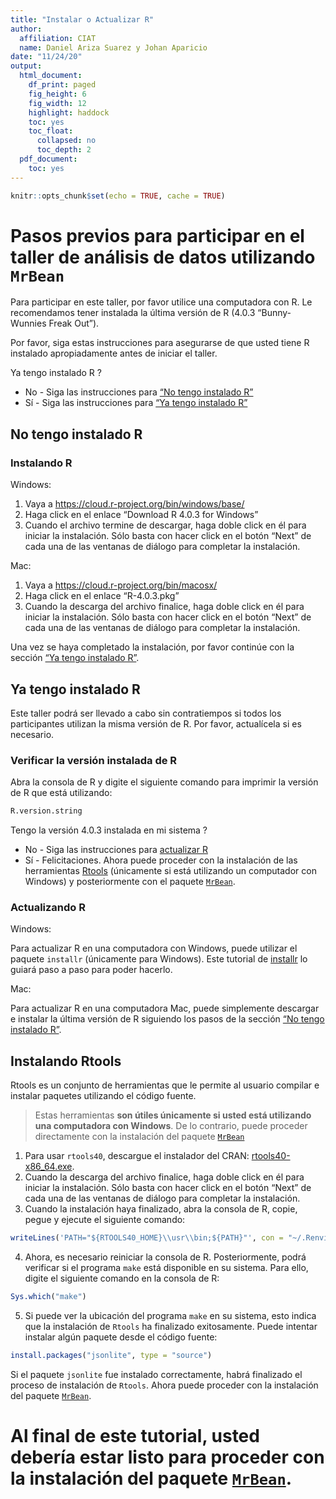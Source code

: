 ---
title: "Instalar o Actualizar R"
author:
  affiliation: CIAT
  name: Daniel Ariza Suarez y Johan Aparicio
date: "11/24/20"
output:
  html_document:
    df_print: paged
    fig_height: 6
    fig_width: 12
    highlight: haddock
    toc: yes
    toc_float:
      collapsed: no
      toc_depth: 2
  pdf_document:
    toc: yes
---

```{r setup, include=FALSE}
knitr::opts_chunk$set(echo = TRUE, cache = TRUE)
```

# Pasos previos para participar en el taller de análisis de datos utilizando `MrBean`
Para participar en este taller, por favor utilice una computadora con R. Le recomendamos tener instalada la última versión de R (4.0.3 "Bunny-Wunnies Freak Out").

Por favor, siga estas instrucciones para asegurarse de que usted tiene R instalado apropiadamente antes de iniciar el taller.

Ya tengo instalado R ?

* No - Siga las instrucciones para ["No tengo instalado R"](#no-tengo-instalado-r)
* Sí - Siga las instrucciones para ["Ya tengo instalado R"](#ya-tengo-instalado-r)

## No tengo instalado R

### Instalando R

Windows:

1. Vaya a [https://cloud.r-project.org/bin/windows/base/](https://cloud.r-project.org/bin/windows/base/)
2. Haga click en el enlace "Download R 4.0.3 for Windows"
3. Cuando el archivo termine de descargar, haga doble click en él para iniciar la instalación. Sólo basta con hacer click en el botón "Next" de cada una de las ventanas de diálogo para completar la instalación.

Mac:

1. Vaya a [https://cloud.r-project.org/bin/macosx/](https://cloud.r-project.org/bin/macosx/)
2. Haga click en el enlace "R-4.0.3.pkg"
3. Cuando la descarga del archivo finalice, haga doble click en él para iniciar la instalación. Sólo basta con hacer click en el botón "Next" de cada una de las ventanas de diálogo para completar la instalación.

Una vez se haya completado la instalación, por favor continúe con la sección ["Ya tengo instalado R"](#ya-tengo-instalado-r).

## Ya tengo instalado R

Este taller podrá ser llevado a cabo sin contratiempos si todos los participantes utilizan la misma versión de R.
Por favor, actualícela si es necesario.

### Verificar la versión instalada de R

Abra la consola de R y digite el siguiente comando para imprimir la versión de R que está utilizando:

```{r}
R.version.string
```


Tengo la versión 4.0.3 instalada en mi sistema ?

* No - Siga las instrucciones para [actualizar R](#actualizando-r)
* Sí - Felicitaciones. Ahora puede proceder con la instalación de las herramientas [Rtools](#instalando-rtools) (únicamente si está utilizando un computador con Windows) y posteriormente con el paquete [`MrBean`](https://apariciojohan.github.io/Starting_MrBean/).

### Actualizando R

Windows:

Para actualizar R en una computadora con Windows, puede utilizar el paquete `installr` (únicamente para Windows). Este tutorial de [installr](https://www.r-statistics.com/2015/06/a-step-by-step-screenshots-tutorial-for-upgrading-r-on-windows/) lo guiará paso a paso para poder hacerlo.

Mac:

Para actualizar R en una computadora Mac, puede simplemente descargar e instalar la última versión de R siguiendo los pasos de la sección ["No tengo instalado R"](#no-tengo-instalado-r).

## Instalando Rtools

Rtools es un conjunto de herramientas que le permite al usuario compilar e instalar paquetes utilizando el código fuente.

> Estas herramientas **son útiles únicamente si usted está utilizando una computadora con Windows**. De lo contrario, puede proceder directamente con la instalación del paquete [`MrBean`](https://apariciojohan.github.io/Starting_MrBean/)

1. Para usar `rtools40`, descargue el instalador del CRAN: [rtools40-x86_64.exe](https://cran.r-project.org/bin/windows/Rtools/rtools40-x86_64.exe).
2. Cuando la descarga del archivo finalice, haga doble click en él para iniciar la instalación. Sólo basta con hacer click en el botón "Next" de cada una de las ventanas de diálogo para completar la instalación.
3. Cuando la instalación haya finalizado, abra la consola de R, copie, pegue y ejecute el siguiente comando:

```{r eval=FALSE}
writeLines('PATH="${RTOOLS40_HOME}\\usr\\bin;${PATH}"', con = "~/.Renviron")
```

4. Ahora, es necesario reiniciar la consola de R. Posteriormente, podrá verificar si el programa `make` está disponible en su sistema. Para ello, digite el siguiente comando en la consola de R:

```{r}
Sys.which("make")
```

5. Si puede ver la ubicación del programa `make` en su sistema, esto indica que la instalación de `Rtools` ha finalizado exitosamente. Puede intentar instalar algún paquete desde el código fuente:

```{r eval=FALSE}
install.packages("jsonlite", type = "source")
```

Si el paquete `jsonlite` fue instalado correctamente, habrá finalizado el proceso de instalación de `Rtools`.
Ahora puede proceder con la instalación del paquete [`MrBean`](https://apariciojohan.github.io/Starting_MrBean/).

# Al final de este tutorial, usted debería estar listo para proceder con la instalación del paquete [`MrBean`](https://apariciojohan.github.io/Starting_MrBean/).

<br>